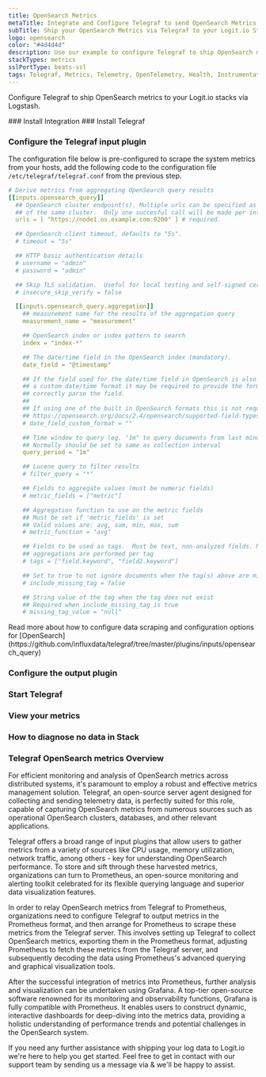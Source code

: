 ```yaml
---
title: OpenSearch Metrics
metaTitle: Integrate and Configure Telegraf to send OpenSearch Metrics
subTitle: Ship your OpenSearch Metrics via Telegraf to your Logit.io Stack
logo: opensearch
color: "#4d4d4d"
description: Use our example to configure Telegraf to ship OpenSearch metrics to your Logit.io stacks. Configure Telegraf to send OpenSearch metrics to Logstash or Elastic.
stackTypes: metrics
sslPortType: beats-ssl
tags: Telegraf, Metrics, Telemetry, OpenTelemetry, Health, Instrumentation, OpenSearch, Search Engine, Monitoring, Database, Opensearch
---
```


Configure Telegraf to ship OpenSearch metrics to your Logit.io stacks via Logstash.

<Steps>
  ### Install Integration
  <InstallIntegration/>
  ### Install Telegraf

  <InstallTelegraf />

  ### Configure the Telegraf input plugin

  The configuration file below is pre-configured to scrape the system metrics from your hosts, add the following code to the configuration file `/etc/telegraf/telegraf.conf` from the previous step.

  ```yaml copy
  # Derive metrics from aggregating OpenSearch query results
  [[inputs.opensearch_query]]
    ## OpenSearch cluster endpoint(s). Multiple urls can be specified as part
    ## of the same cluster.  Only one succesful call will be made per interval.
    urls = [ "https://node1.os.example.com:9200" ] # required.

    ## OpenSearch client timeout, defaults to "5s".
    # timeout = "5s"

    ## HTTP basic authentication details
    # username = "admin"
    # password = "admin"

    ## Skip TLS validation.  Useful for local testing and self-signed certs.
    # insecure_skip_verify = false

    [[inputs.opensearch_query.aggregation]]
      ## measurement name for the results of the aggregation query
      measurement_name = "measurement"

      ## OpenSearch index or index pattern to search
      index = "index-*"

      ## The date/time field in the OpenSearch index (mandatory).
      date_field = "@timestamp"

      ## If the field used for the date/time field in OpenSearch is also using
      ## a custom date/time format it may be required to provide the format to
      ## correctly parse the field.
      ##
      ## If using one of the built in OpenSearch formats this is not required.
      ## https://opensearch.org/docs/2.4/opensearch/supported-field-types/date/#built-in-formats
      # date_field_custom_format = ""

      ## Time window to query (eg. "1m" to query documents from last minute).
      ## Normally should be set to same as collection interval
      query_period = "1m"

      ## Lucene query to filter results
      # filter_query = "*"

      ## Fields to aggregate values (must be numeric fields)
      # metric_fields = ["metric"]

      ## Aggregation function to use on the metric fields
      ## Must be set if 'metric_fields' is set
      ## Valid values are: avg, sum, min, max, sum
      # metric_function = "avg"

      ## Fields to be used as tags.  Must be text, non-analyzed fields. Metric
      ## aggregations are performed per tag
      # tags = ["field.keyword", "field2.keyword"]

      ## Set to true to not ignore documents when the tag(s) above are missing
      # include_missing_tag = false

      ## String value of the tag when the tag does not exist
      ## Required when include_missing_tag is true
      # missing_tag_value = "null"
  ```
  <Callout type="info">
    Read more about how to configure data scraping and configuration options for [OpenSearch](https://github.com/influxdata/telegraf/tree/master/plugins/inputs/opensearch_query)
  </Callout>

  ### Configure the output plugin

  <TelegrafOutputPlugin />

  ### Start Telegraf

  <StartTelegraf />

  ### View your metrics
  <LaunchStack source="OpenSearch_Metrics_via_Telegraf" utmMedium="metrics" utmCampaign="telegraf-OpenSearch-metrics" />

  ### How to diagnose no data in Stack

  <DiagnoseNoData />

</Steps>

### Telegraf OpenSearch metrics Overview

For efficient monitoring and analysis of OpenSearch metrics across distributed systems, it's paramount to employ a robust 
and effective metrics management solution. Telegraf, an open-source server agent designed for collecting and sending 
telemetry data, is perfectly suited for this role, capable of capturing OpenSearch metrics from numerous sources such as 
operational OpenSearch clusters, databases, and other relevant applications.

Telegraf offers a broad range of input plugins that allow users to gather metrics from a variety of sources like CPU 
usage, memory utilization, network traffic, among others - key for understanding OpenSearch performance. To store and 
sift through these harvested metrics, organizations can turn to Prometheus, an open-source monitoring and alerting 
toolkit celebrated for its flexible querying language and superior data visualization features.

In order to relay OpenSearch metrics from Telegraf to Prometheus, organizations need to configure Telegraf to output 
metrics in the Prometheus format, and then arrange for Prometheus to scrape these metrics from the Telegraf server. 
This involves setting up Telegraf to collect OpenSearch metrics, exporting them in the Prometheus format, adjusting 
Prometheus to fetch these metrics from the Telegraf server, and subsequently decoding the data using Prometheus's 
advanced querying and graphical visualization tools.

After the successful integration of metrics into Prometheus, further analysis and visualization can be undertaken 
using Grafana. A top-tier open-source software renowned for its monitoring and observability functions, Grafana is 
fully compatible with Prometheus. It enables users to construct dynamic, interactive dashboards for deep-diving into 
the metrics data, providing a holistic understanding of performance trends and potential challenges in the OpenSearch system.

If you need any further assistance with shipping your log data to Logit.io we're here to help you get started. 
Feel free to get in contact with our support team by sending us a message via <IntercomButton text="live chat" /> 
& we'll be happy to assist.
